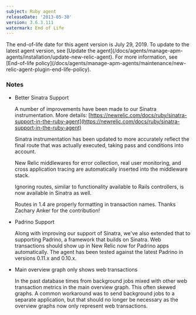 ```yaml
---
subject: Ruby agent
releaseDate: '2013-05-30'
version: 3.6.3.111
watermark: End of Life
---
```


<Callout variant="important">
  The end-of-life date for this agent version is July 29, 2019. To update to the latest agent version, see [Update the agent](/docs/agents/manage-apm-agents/installation/update-new-relic-agent). For more information, see [End-of-life policy](/docs/agents/manage-apm-agents/maintenance/new-relic-agent-plugin-end-life-policy).
</Callout>

### Notes

* Better Sinatra Support

  A number of improvements have been made to our Sinatra instrumentation. More details: [https://newrelic.com/docs/ruby/sinatra-support-in-the-ruby-agent](https://newrelic.com/docs/ruby/sinatra-support-in-the-ruby-agent)

  Sinatra instrumentation has been updated to more accurately reflect the final route that was actually executed, taking pass and conditions into account.

  New Relic middlewares for error collection, real user monitoring, and cross application tracing are automatically inserted into the middleware stack.

  Ignoring routes, similar to functionality available to Rails controllers, is now available in Sinatra as well.

  Routes in 1.4 are properly formatting in transaction names. Thanks Zachary Anker for the contribution!
* Padrino Support

  Along with improving our support of Sinatra, we've also extended that to supporting Padrino, a framework that builds on Sinatra. Web transactions should show up in New Relic now for Padrino apps automatically. The agent has been tested against the latest Padrino in versions 0.11.x and 0.10.x.
* Main overview graph only shows web transactions

  In the past database times from background jobs mixed with other web transaction metrics in the main overview graph. This often skewed graphs. A common workaround was to send background jobs to a separate application, but that should no longer be necessary as the overview graphs now only represent web transactions.
